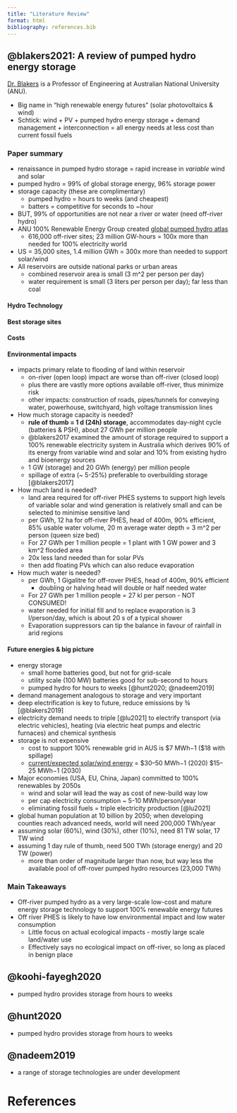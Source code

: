 ```yaml
---
title: "Literature Review"
format: html
bibliography: references.bib
---
```


## @blakers2021: A review of pumped hydro energy storage

[Dr. Blakers](https://researchers.anu.edu.au/researchers/blakers-aw) is a Professor of Engineering at Australian National University (ANU).

-   Big name in "high renewable energy futures" (solar photovoltaics & wind)
-   Schtick: wind + PV + pumped hydro energy storage + demand management + interconnection = all energy needs at less cost than current fossil fuels

### Paper summary

-   renaissance in pumped hydro storage = rapid increase in *variable* wind and solar
-   pumped hydro = 99% of global storage energy, 96% storage power
-   storage capacity (these are complimentary)
    -   pumped hydro = hours to weeks (and cheapest)
    -   batters = competitive for seconds to \~hour
-   BUT, 99% of opportunities are not near a river or water (need off-river hydro)
-   ANU 100% Renewable Energy Group created [global pumped hydro atlas](https://re100.eng.anu.edu.au/index.html)
    -   616,000 off-river sites; 23 million GW-hours = 100x more than needed for 100% electricity world
-   US = 35,000 sites, 1.4 million GWh = 300x more than needed to support solar/wind
-   All reservoirs are outside national parks or urban areas
    -   combined reservoir area is small (3 m\^2 per person per day)
    -   water requirement is small (3 liters per person per day); far less than coal

#### Hydro Technology

#### Best storage sites

#### Costs

#### Environmental impacts

-   impacts primary relate to flooding of land within reservoir
    -   on-river (open loop) impact are worse than off-river (closed loop)
    -   plus there are vastly more options available off-river, thus minimize risk
    -   other impacts: construction of roads, pipes/tunnels for conveying water, powerhouse, switchyard, high voltage transmission lines
-   How much storage capacity is needed?
    -   **rule of thumb = 1 d (24h) storage**, accommodates day-night cycle (batteries & PSH), about 27 GWh per million people
    -   @blakers2017 examined the amount of storage required to support a 100% renewable electricity system in Australia which derives 90% of its energy from variable wind and solar and 10% from existing hydro and bioenergy sources
    -   1 GW (storage) and 20 GWh (energy) per million people
    -   spillage of extra (\~ 5-25%) preferable to overbuilding storage [@blakers2017]
-   How much land is needed?
    -   land area required for off-river PHES systems to support high levels of variable solar and wind generation is relatively small and can be selected to minimise sensitive land
    -   per GWh, 12 ha for off-river PHES, head of 400m, 90% efficient, 85% usable water volume, 20 m average water depth = 3 m\^2 per person (queen size bed)
    -   For 27 GWh per 1 million people = 1 plant with 1 GW power and 3 km\^2 flooded area
    -   20x less land needed than for solar PVs
    -   then add floating PVs which can also reduce evaporation
-   How much water is needed?
    -   per GWh, 1 Gigalitre for off-rover PHES, head of 400m, 90% efficient
        -   doubling or halving head will double or half needed water
    -   For 27 GWh per 1 million people = 27 kl per person - NOT CONSUMED!
    -   water needed for initial fill and to replace evaporation is 3 l/person/day, which is about 20 s of a typical shower
    -   Evaporation suppressors can tip the balance in favour of rainfall in arid regions

#### Future energies & big picture

-   energy storage
    -   small home batteries good, but not for grid-scale
    -   utility scale (100 MW) batteries good for sub-second to hours
    -   pumped hydro for hours to weeks [@hunt2020; @nadeem2019]
-   demand management analogous to storage and very important
-   deep electrification is key to future, reduce emissions by ¾ [@blakers2019]
-   electricity demand needs to triple [@lu2021] to electrify transport (via electric vehicles), heating (via electric heat pumps and electric furnaces) and chemical synthesis
-   storage is not expensive
    -   cost to support 100% renewable grid in AUS is \$7 MWh−1 (\$18 with spillage)
    -   [current/expected solar/wind energy](https://reneweconomy.com.au/technology-leaps-driving-cost-of-solar-pv-electricity-in-australia-to-just-a30-mwh-42052/) = \$30--50 MWh−1 (2020) \$15--25 MWh−1 (2030)
-   Major economies (USA, EU, China, Japan) committed to 100% renewables by 2050s
    -   wind and solar will lead the way as cost of new-build way low
    -   per cap electricity consumption \~ 5-10 MWh/person/year
    -   eliminating fossil fuels = triple electricity production [@lu2021]
-   global human population at 10 billion by 2050; when developing counties reach advanced needs, world will need 200,000 TWh/year
-   assuming solar (60%), wind (30%), other (10%), need 81 TW solar, 17 TW wind
-   assuming 1 day rule of thumb, need 500 TWh (storage energy) and 20 TW (power)
    -   more than order of magnitude larger than now, but way less the available pool of off-rover pumped hydro resources (23,000 TWh)

### Main Takeaways

-   Off-river pumped hydro as a very large-scale low-cost and mature energy storage technology to support 100% renewable energy futures
-   Off river PHES is likely to have low environmental impact and low water consumption
    -   Little focus on actual ecological impacts - mostly large scale land/water use
    -   Effectively says no ecological impact on off-river, so long as placed in benign place

## @koohi-fayegh2020

-   pumped hydro provides storage from hours to weeks

## @hunt2020

-   pumped hydro provides storage from hours to weeks

## @nadeem2019

-   a range of storage technologies are under development

# References

::: {#refs}
:::

